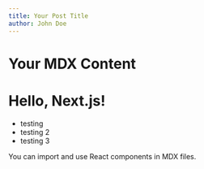 ```yaml
---
title: Your Post Title
author: John Doe
---
```


# Your MDX Content

# Hello, Next.js!

- testing
- testing 2
- testing 3

You can import and use React components in MDX files.
